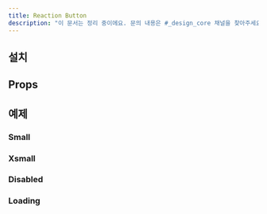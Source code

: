 ```yaml
---
title: Reaction Button
description: "이 문서는 정리 중이에요. 문의 내용은 #_design_core 채널을 찾아주세요."
---
```


<ComponentExample name="reaction-button-preview" />

## 설치

<Installation name="reaction-button" />

## Props

<ReactTypeTable
  path="./registry/ui/reaction-button.tsx"
  name="ReactionButtonProps"
/>

## 예제

### Small

<ComponentExample name="reaction-button-small" />

### Xsmall

<ComponentExample name="reaction-button-xsmall" />

### Disabled

<ComponentExample name="reaction-button-disabled" />

### Loading

<ComponentExample name="reaction-button-loading" />
